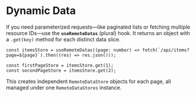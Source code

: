 
# Dynamic Data

If you need parameterized requests—like paginated lists
or fetching multiple resource IDs—use the **`useRemoteDatas`** (plural) hook.
It returns an object with a `.get(key)` method for each distinct data slice.

```tsx
const itemsStore = useRemoteDatas((page: number) => fetch(`/api/items?page=${page}`).then((res) => res.json()));

const firstPageStore = itemsStore.get(1);
const secondPageStore = itemsStore.get(2);
```

This creates independent `RemoteDataStore` objects for each page, all managed under one `RemoteDataStores` instance.

<Snippet snippet="dynamic" />
